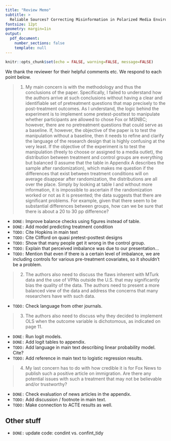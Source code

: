 ```yaml
---
title: "Review Memo"
subtitle: >
  Reliable Sources? Correcting Misinformation in Polarized Media Environments
fontsize: 12pt
geometry: margin=1in
output: 
  pdf_document:
    number_sections: false
    template: null
---
```


```r
knitr::opts_chunk$set(echo = FALSE, warning=FALSE, message=FALSE)
```


We thank the reviewer for their helpful comments etc. We respond to each point below.

> 1.	My main concern is with the methodology and thus the conclusions of the paper. Specifically, I failed to understand how the authors arrive at such conclusions without having a clear and identifiable set of pretreatment questions that map precisely to the post-treatment outcomes. As I understand, the logic behind the experiment is to implement some pretest-posttest to manipulate whether participants are allowed to chose Fox or MSNBC; however, there are no pretreatment questions that could serve as a baseline. If, however, the objective of the paper is to test the manipulation without a baseline, then it needs to refine and clarify the language of the research design that is highly confusing at the very least.  If the objective of the experiment is to test the manipulation (freely to choose or assigned to a media outlet), the distribution between treatment and control groups are everything but balanced (I assume that the table in Appendix A describes the sample after randomization), which makes me question if the differences that exist between treatment conditions will on average disappear after randomization, the distributions are all over the place. Simply by looking at table I and without more information, it is impossible to ascertain if the randomization worked or not as it is presented; the data suggests that there are significant problems. For example, given that there seem to be substantial differences between groups, how can we be sure that there is about a 20 to 30 pp difference?

- `DONE:` Improve balance checks using figures instead of table. 
- `DONE:` Add model predicting treatment condition
- `TODO:` Cite Hopkins in main text
- `TODO:` Cite Clifford on quasi pretest-posttest designs
- `TODO:` Show that many people get it wrong in the control group.
- `TODO:` Explain that perceived imbalance was due to our presentation...
- `TODO:` Mention that even if there is a certain level of imbalance, we are including controls for various pre-treatment covariates, so it shouldn't be a problem.

> 2.	The authors also need to discuss the flaws inherent with MTurk data and the use of VPNs outside the U.S. that may significantly bias the quality of the data. The authors need to present a more balanced view of the data and address the concerns that many researchers have with such data. 

- `TODO:` Check language from other journals.

> 3.	The authors also need to discuss why they decided to implement OLS when the outcome variable is dichotomous, as indicated on page 11. 

- `DONE:` Run logit models.
- `DONE:` Add logit tables to appendix.
- `TODO:` Add language in main text describing linear probability model. Cite?
- `TODO:` Add reference in main text to logistic regression results.

> 4.	My last concern has to do with how credible it is for Fox News to publish such a positive article on immigration. Are there any potential issues with such a treatment that may not be believable and/or trustworthy?

- `DONE:` Check evaluation of news articles in the appendix.
- `TODO:` Add discussion / footnote in main text.
- `TODO:` Make connection to ACTE results as well.

## Other stuff

- `DONE:` update code: condint vs. confint_tidy
